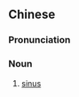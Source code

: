 {{also|鼻窦}}
==Chinese==
{{zh-forms|s=鼻窦}}

===Pronunciation===
{{zh-pron
|m=bídòu
|c=bei6 dau6
|cat=n
}}

===Noun===
{{zh-noun}}

# {{lb|zh|anatomy}} [[sinus]]